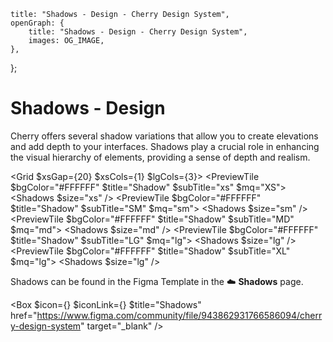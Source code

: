 
	title: "Shadows - Design - Cherry Design System",
	openGraph: {
		title: "Shadows - Design - Cherry Design System",
		images: OG_IMAGE,
	},
};

# Shadows - Design

Cherry offers several shadow variations that allow you to create elevations and add depth to your interfaces. Shadows play a crucial role in enhancing the visual hierarchy of elements, providing a sense of depth and realism.

<Grid $xsGap={20} $xsCols={1} $lgCols={3}>
	<PreviewTile $bgColor="#FFFFFF" $title="Shadow" $subTitle="xs" $mq="XS">
		<Shadows $size="xs" />
	</PreviewTile>
	<PreviewTile $bgColor="#FFFFFF" $title="Shadow" $subTitle="SM" $mq="sm">
		<Shadows $size="sm" />
	</PreviewTile>
	<PreviewTile $bgColor="#FFFFFF" $title="Shadow" $subTitle="MD" $mq="md">
		<Shadows $size="md" />
	</PreviewTile>
	<PreviewTile $bgColor="#FFFFFF" $title="Shadow" $subTitle="LG" $mq="lg">
		<Shadows $size="lg" />
	</PreviewTile>
	<PreviewTile $bgColor="#FFFFFF" $title="Shadow" $subTitle="XL" $mq="lg">
		<Shadows $size="lg" />
	</PreviewTile>
</Grid>

Shadows can be found in the Figma Template in the ☁️ **Shadows** page.

<Box
	$icon={<IconFile />}
	$iconLink={<IconFigma className="figma" />}
	$title="Shadows"
	href="https://www.figma.com/community/file/943862931766586094/cherry-design-system"
	target="_blank"
/>

